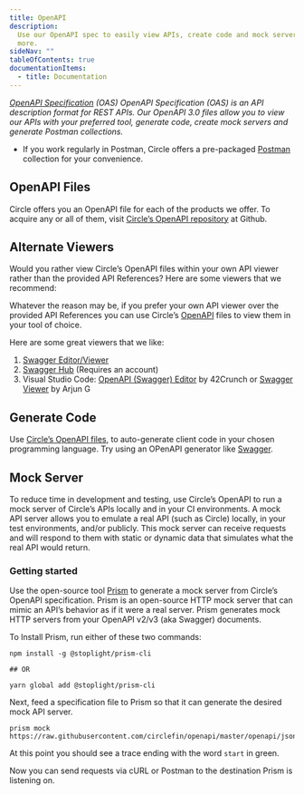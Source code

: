 ---
title: OpenAPI
description:
  Use our OpenAPI spec to easily view APIs, create code and mock servers, and
  more.
sideNav: ""
tableOfContents: true
documentationItems:
  - title: Documentation
---

_[OpenAPI Specification](https://swagger.io/specification/) (OAS) OpenAPI
Specification (OAS) is an API description format for REST APIs. Our OpenAPI 3.0
files allow you to view our APIs with your preferred tool, generate code, create
mock servers and generate Postman collections._

- If you work regularly in Postman, Circle offers a pre-packaged
  [Postman](/circle-mint/postman) collection for your convenience.

## OpenAPI Files

Circle offers you an OpenAPI file for each of the products we offer. To acquire
any or all of them, visit
[Circle’s OpenAPI repository](https://github.com/circlefin/openapi) at Github.

## Alternate Viewers

Would you rather view Circle’s OpenAPI files within your own API viewer rather
than the provided API References? Here are some viewers that we recommend:

Whatever the reason may be, if you prefer your own API viewer over the provided
API References you can use Circle’s
[OpenAPI](https://github.com/circlefin/openapi) files to view them in your tool
of choice.

Here are some great viewers that we like:

1. [Swagger Editor/Viewer](https://editor.swagger.io)
2. [Swagger Hub](https://swagger.io/tools/swaggerhub/) (Requires an account)
3. Visual Studio Code:
   [OpenAPI (Swagger) Editor](https://marketplace.visualstudio.com/items?itemName=42Crunch.vscode-openapi)
   by 42Crunch or
   [Swagger Viewer](https://marketplace.visualstudio.com/items?itemName=Arjun.swagger-viewer)
   by Arjun G

## Generate Code

Use [Circle’s OpenAPI files](https://github.com/circlefin/openapi), to
auto-generate client code in your chosen programming language. Try using an
OPenAPI generator like [Swagger](https://swagger.io/).

## Mock Server

To reduce time in development and testing, use Circle’s OpenAPI to run a mock
server of Circle’s APIs locally and in your CI environments. A mock API server
allows you to emulate a real API (such as Circle) locally, in your test
environments, and/or publicly. This mock server can receive requests and will
respond to them with static or dynamic data that simulates what the real API
would return.

### Getting started

Use the open-source tool [Prism](https://github.com/stoplightio/prism) to
generate a mock server from Circle’s OpenAPI specification. Prism is an
open-source HTTP mock server that can mimic an API’s behavior as if it were a
real server. Prism generates mock HTTP servers from your OpenAPI v2/v3 (aka
Swagger) documents.

To Install Prism, run either of these two commands:

```text 
npm install -g @stoplight/prism-cli

## OR

yarn global add @stoplight/prism-cli
```

Next, feed a specification file to Prism so that it can generate the desired
mock API server.

```text 
prism mock https://raw.githubusercontent.com/circlefin/openapi/master/openapi/json/payments.json
```

At this point you should see a trace ending with the word `start` in green.

Now you can send requests via cURL or Postman to the destination Prism is
listening on.
